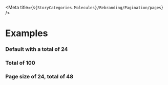 
<Meta title={`${StoryCategories.Molecules}/Rebranding/Pagination/pages`} />

<PaginationPagesDocs />

# Examples

### Default with a total of 24

<Canvas>
	<div class='flex justify-center'>
		<p-pagination-pages total={24} />
	</div>
</Canvas>

### Total of 100

<Canvas>
	<div class='flex justify-center'>
		<p-pagination-pages total={100} />
	</div>
</Canvas>

### Page size of 24, total of 48

<Canvas>
	<div class='flex justify-center'>
		<p-pagination-pages
			total={48}
			pageSize={24}
		/>
	</div>
</Canvas>
